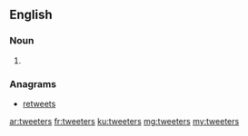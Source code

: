 ==English==

===Noun===
{{head|en|plural}}

# {{plural of|tweeter|lang=en|nocat=1}}

===Anagrams===
* [[retweets#English|retweets]]

[[ar:tweeters]]
[[fr:tweeters]]
[[ku:tweeters]]
[[mg:tweeters]]
[[my:tweeters]]